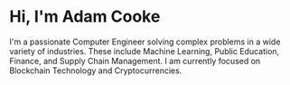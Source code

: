 # Hi, I'm Adam Cooke

I'm a passionate Computer Engineer solving complex problems in a wide variety of industries.
These include Machine Learning, Public Education, Finance, and Supply Chain Management.
I am currently focused on Blockchain Technology and Cryptocurrencies.
